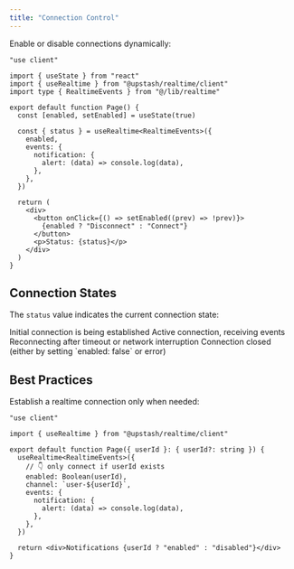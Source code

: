 ```yaml
---
title: "Connection Control"
---
```


Enable or disable connections dynamically:

```tsx page.tsx
"use client"

import { useState } from "react"
import { useRealtime } from "@upstash/realtime/client"
import type { RealtimeEvents } from "@/lib/realtime"

export default function Page() {
  const [enabled, setEnabled] = useState(true)

  const { status } = useRealtime<RealtimeEvents>({
    enabled,
    events: {
      notification: {
        alert: (data) => console.log(data),
      },
    },
  })

  return (
    <div>
      <button onClick={() => setEnabled((prev) => !prev)}>
        {enabled ? "Disconnect" : "Connect"}
      </button>
      <p>Status: {status}</p>
    </div>
  )
}
```

## Connection States

The `status` value indicates the current connection state:

<ParamField path="connecting" type="string">
  Initial connection is being established
</ParamField>

<ParamField path="connected" type="string">
  Active connection, receiving events
</ParamField>

<ParamField path="reconnecting" type="string">
  Reconnecting after timeout or network interruption
</ParamField>

<ParamField path="disconnected" type="string">
  Connection closed (either by setting `enabled: false` or error)
</ParamField>

## Best Practices

Establish a realtime connection only when needed:

```tsx page.tsx
"use client"

import { useRealtime } from "@upstash/realtime/client"

export default function Page({ userId }: { userId?: string }) {
  useRealtime<RealtimeEvents>({
    // 👇 only connect if userId exists
    enabled: Boolean(userId),
    channel: `user-${userId}`,
    events: {
      notification: {
        alert: (data) => console.log(data),
      },
    },
  })

  return <div>Notifications {userId ? "enabled" : "disabled"}</div>
}
```
